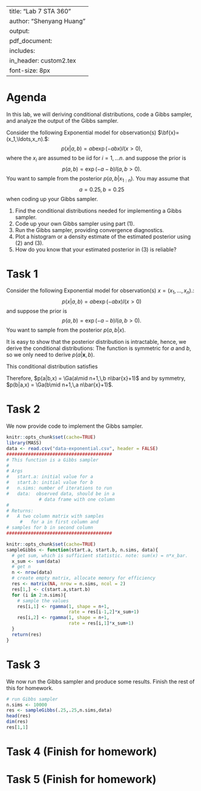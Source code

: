 
---
title: "Lab 7 STA 360"
author: "Shenyang Huang"
output: 
     pdf_document:
      includes: 
          in_header: custom2.tex
font-size: 8px
---

# Agenda

In this lab, we will deriving conditional distributions, code a Gibbs sampler, and analyze the output of the Gibbs sampler. 

Consider the following Exponential model for observation(s) $\bf{x}=(x_1,\ldots,x_n).$\footnote{Please note that the observed data can be found in \text{data-exponential.csv}.}:
$$ p(x|a,b) = a b \exp(- a b x) I(x>0),$$ where the $x_i$ are assumed to be iid for $i=1,\ldots n.$
and suppose the prior is 
$$ p(a,b) = \exp(- a - b)I(a,b>0). $$
You want to sample from the posterior $p(a,b|x_{1:n})$.  You may assume that $$a=0.25, b=0.25$$ when coding up your Gibbs sampler.


1. Find the conditional distributions needed for implementing a Gibbs sampler.
2. Code up your own Gibbs sampler using part (1). 
3. Run the Gibbs sampler, providing convergence diagnostics. 
4.  Plot a histogram or a density estimate of the estimated posterior using (2) and (3).
5.  How do you know that your estimated posterior in (3) is reliable? \textbf{If your traceplot for example or running average plot is not "flattening out," then try running more Gibbs iterations.}


# Task 1

Consider the following Exponential model for observation(s) $x=(x_1,\ldots,x_n).$\footnote{The observed data can be found in \text{data-exponential.csv}.}:
$$ p(x|a,b) = a b \exp(- a b x) I(x>0)$$
and suppose the prior is 
$$ p(a,b) = \exp(- a - b)I(a,b>0). $$
You want to sample from the posterior $p(a,b|x)$.

It is easy to show that the posterior distribution is intractable, hence, we derive the conditional distributions:
\begin{align*}
p(\boldsymbol{x}|a,b) &= \prod_{i=1}^n p(x_i|a,b) \\
&= \prod_{i=1}^n ab\exp(-abx_i) \\
&= (ab)^n\exp\left(-ab\sum_{i=1}^nx_i\right).
\end{align*}
The function is symmetric for $a$ and $b$, so we only need to derive $p(a|\boldsymbol{x},b)$.  

This conditional distribution satisfies
\begin{align*}
p(a|\boldsymbol{x},b) &\propto_a p(a,b,\boldsymbol{x}) \\
&= p(\boldsymbol{x}|a,b)p(a,b) \\
&= (ab)^n\exp\left(-ab\sum_{i=1}^nx_i \right) \times \exp(- a - b)I(a,b>0) \\
&\underset{a}{\propto} p(x,a,b) \underset{a}{\propto} \textcolor{red}{a^{n}} \exp(-a b n\bar{x} - a)\I(a>0) = \textcolor{red}{a^{n+1-1}} \exp(-(b n\bar{x} + 1)a)\I(a>0)
    \underset{a}{\propto} \Ga(a\mid n+1,\, b n\bar{x} + 1).
\end{align*}

Therefore, $p(a|b,x) = \Ga(a\mid n+1,\,b n\bar{x}+1)$ and by symmetry, $p(b|a,x) = \Ga(b\mid n+1,\,a n\bar{x}+1)$.

# Task 2

We now provide code to implement the Gibbs sampler. 
```r
knitr::opts_chunk$set(cache=TRUE)
library(MASS)
data <- read.csv("data-exponential.csv", header = FALSE)
#######################################
# This function is a Gibbs sampler
# 
# Args
#   start.a: initial value for a
#   start.b: initial value for b
#   n.sims: number of iterations to run
#   data:  observed data, should be in a 
            # data frame with one column
#
# Returns:
#   A two column matrix with samples 
     #   for a in first column and
# samples for b in second column
#######################################
```

```r
knitr::opts_chunk$set(cache=TRUE)
sampleGibbs <- function(start.a, start.b, n.sims, data){
  # get sum, which is sufficient statistic. note: sum(x) = n*x_bar.
  x_sum <- sum(data)
  # get n
  n <- nrow(data)
  # create empty matrix, allocate memory for efficiency
  res <- matrix(NA, nrow = n.sims, ncol = 2)
  res[1,] <- c(start.a,start.b)
  for (i in 2:n.sims){
    # sample the values
    res[i,1] <- rgamma(1, shape = n+1, 
                       rate = res[i-1,2]*x_sum+1)
    res[i,2] <- rgamma(1, shape = n+1, 
                       rate = res[i,1]*x_sum+1)
  }
  return(res)
}
```

# Task 3

We now run the Gibbs sampler and produce some results. Finish the rest of this for homework. 

```r
# run Gibbs sampler
n.sims <- 10000
res <- sampleGibbs(.25,.25,n.sims,data)
head(res)
dim(res)
res[1,1]
```

# Task 4 (Finish for homework)

# Task 5 (Finish for homework)






